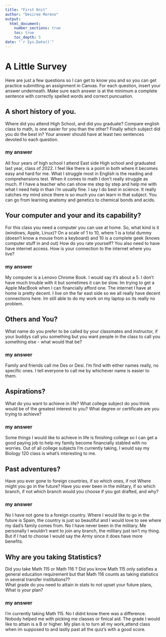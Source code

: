 ```yaml
---
title: "First Knit"
author: "Desiree Moreno"
output: 
  html_document:
    number_sections: true
    toc: true
    toc_depth: 5
date: "`r Sys.Date()`"   
---
```


# A Little Survey

Here are just a few questions so I can get to know you and so you can get practice submitting an assignment in Canvas.  For each question, insert your answer underneath. Make sure each answer is at the minimum a complete sentence with correctly spelled words and correct puncuation. 

## A short history of you.  
Where did you attend High School, and did you graduate? Compare english class to math, is one easier for you than the other? Finally which subject did you do the best in? Your answer should have at least two sentences devoted to each question.  
  
### my answer     
  
All four years of high school I attend East side High school and graduated last year, class of 2022. I feel like there is a point in both where it becomes easy and hard for me. What I struggle most in English is the reading and comprehensions test. When it comes to math I don't really struggle as much. If I have a teacher who can show me step by step and help me with what I need help in than i'm usually fine. I say I do best in science. It really catches my mind since there is so much you can learn in that subject. You can go from learning anatomy and genetics to chemical bonds and acids. 
     


## Your computer and your and its capability?  
 For this class  you need a computer you can use at home.  So, what kind is it (windows, Apple, Linux)?  On a scale of 1 to 10, where 1 is a total dummy (doesn't know a mouse from a keyboard) and 10 is a complete geek (knows computer stuff in and out) How do you rate yourself?  You also need to have have internet access. How is your connection to the internet where you live?

### my answer   
My computer is a Lenovo Chrome Book. I would say it's about a 5. I don't have much trouble with it but sometimes it can be slow. Im trying to get a Apple MacBook when I can financially afford one. The internet I have at home is pretty decent. I live on the far east side so we all really have decent connections here. Im still able to do my work on my laptop so its really no problem.
   

## Others and You?   
What name do you prefer to be called by your classmates and instructor, if your buddys call you something but you want people in the class to call you something else - what would that be? 

### my answer     
Family and friends call me Des or Desi. I'm find with either names really, no specific ones. I tell everyone to call me by whichever name is easier to them. 
   
 




## Aspirations?   
What do you want to achieve in life?  What college subject do you think would be of the greatest interest to you? What degree or certificate are you trying to achieve?

### my answer     
Some things I would like to achieve in life is finishing college so I can get a good paying job to help my family become financially stabled with no worries. Out of all college subjects I'm currently taking, I would say my Biology 120 class is what's interesting to me. 
   
 




## Past adventures?  
Have you ever gone to foreign countries, if so which ones, if not Where might you go in the future?  Have you ever been in the military, if so which branch, if not which branch would you choose if you got drafted, and why?

### my answer     
  No I have not gone to a foreign country. Where I would like to go in the future is Spain, the country is just so beautiful and I would love to see where my dad's family comes from. No I have never been in the military. Me personally I wouldn't want to join any branch, the military just isn't my thing. But if I had to choose I would say the Army since it does have more benefits. 
  




## Why are you taking Statistics?  
Did you take Math 115 or Math 116 ?  Did you know Math 115 only satisfies a general education requirement but that Math 116 counts as taking statistics in several transfer institutions??  
What grade do you need to attain in stats to not upset your future plans, What is your plan?  
 

### my answer     
  I'm currently taking Math 115. No I didnt know there was a difference. Nobody helped me with picking me classes or finical aid. The grade I would like to attain is a B or higher. My plan is to turn all my work,attend class when im supposed to and lastly past all the quiz's with a good score.
   
 






  




